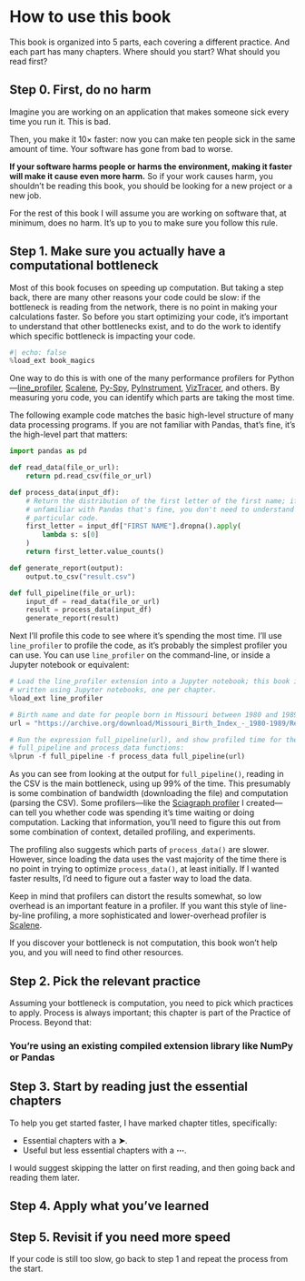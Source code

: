 # How to use this book {.unnumbered}

This book is organized into 5 parts, each covering a different practice.
And each part has many chapters.
Where should you start?
What should you read first?

## Step 0. First, do no harm

Imagine you are working on an application that makes someone sick every time you run it.
This is bad.

Then, you make it 10× faster: now you can make ten people sick in the same amount of time.
Your software has gone from bad to worse.

**If your software harms people or harms the environment, making it faster will make it cause even more harm.**
So if your work causes harm, you shouldn't be reading this book, you should be looking for a new project or a new job.

For the rest of this book I will assume you are working on software that, at minimum, does no harm.
It's up to you to make sure you follow this rule.

## Step 1. Make sure you actually have a computational bottleneck

Most of this book focuses on speeding up computation.
But taking a step back, there are many other reasons your code could be slow: if the bottleneck is reading from the network, there is no point in making your calculations faster.
So before you start optimizing your code, it's important to understand that other bottlenecks exist, and to do the work to identify which specific bottleneck is impacting your code.

```python
#| echo: false
%load_ext book_magics
```

One way to do this is with one of the  many performance profilers for Python—[line_profiler](https://pypi.org/project/line-profiler/), [Scalene](https://github.com/plasma-umass/scalene), [Py-Spy](https://github.com/benfred/py-spy), [PyInstrument](https://pyinstrument.readthedocs.io/en/latest/), [VizTracer](https://viztracer.readthedocs.io/en/stable/), and others.
By measuring yoru code, you can identify which parts are taking the most time.

The following example code matches the basic high-level structure of many data processing programs.
If you are not familiar with Pandas, that's fine, it's the high-level part that matters:

```python
import pandas as pd

def read_data(file_or_url):
    return pd.read_csv(file_or_url)

def process_data(input_df):
    # Return the distribution of the first letter of the first name; if you're
    # unfamiliar with Pandas that's fine, you don't need to understand this
    # particular code.
    first_letter = input_df["FIRST NAME"].dropna().apply(
        lambda s: s[0]
    )
    return first_letter.value_counts()

def generate_report(output):
    output.to_csv("result.csv")

def full_pipeline(file_or_url):
    input_df = read_data(file_or_url)
    result = process_data(input_df)
    generate_report(result)
```

Next I'll profile this code to see where it's spending the most time.
I'll use `line_profiler` to profile the code, as it's probably the simplest profiler you can use.
You can use `line_profiler` on the command-line, or inside a Jupyter notebook or equivalent:

```python
# Load the line_profiler extension into a Jupyter notebook; this book is
# written using Jupyter notebooks, one per chapter.
%load_ext line_profiler

# Birth name and date for people born in Missouri between 1980 and 1989:
url = "https://archive.org/download/Missouri_Birth_Index_-_1980-1989/Reclaim_The_Records_-_Missouri_Birth_Index_-_1980-1989.csv"

# Run the expression full_pipeline(url), and show profiled time for the
# full_pipeline and process_data functions:
%lprun -f full_pipeline -f process_data full_pipeline(url)
```

As you can see from looking at the output for `full_pipeline()`, reading in the CSV is the main bottleneck, using up 99% of the time.
This presumably is some combination of bandwidth (downloading the file) and computation (parsing the CSV).
Some profilers—like the [Sciagraph profiler](https://sciagraph.com) I created—can tell you whether code was spending it's time waiting or doing computation.
Lacking that information, you'll need to figure this out from some combination of context, detailed profiling, and experiments.

The profiling also suggests which parts of `process_data()` are slower.
However, since loading the data uses the vast majority of the time there is no point in trying to optimize `process_data()`, at least initially.
If I wanted faster results, I'd need to figure out a faster way to load the data.

Keep in mind that profilers can distort the results somewhat, so low overhead is an important feature in a profiler.
If you want this style of line-by-line profiling, a more sophisticated and lower-overhead profiler is [Scalene](https://github.com/plasma-umass/scalene).

If you discover your bottleneck is not computation, this book won't help you, and you will need to find other resources.

## Step 2. Pick the relevant practice

Assuming your bottleneck is computation, you need to pick which practices to apply.
Process is always important; this chapter is part of the Practice of Process.
Beyond that:

### You're using an existing compiled extension library like NumPy or Pandas

### 
## Step 3. Start by reading just the essential chapters

To help you get started faster, I have marked chapter titles, specifically:

* Essential chapters with a **➤**.
* Useful but less essential chapters with a **⋯**.

I would suggest skipping the latter on first reading, and then going back and reading them later.

## Step 4. Apply what you've learned


## Step 5. Revisit if you need more speed

If your code is still too slow, go back to step 1 and repeat the process from the start.
